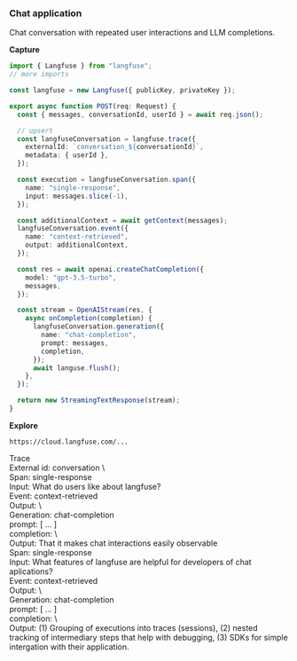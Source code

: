 <div className="px-6 py-4 ring-1 rounded-xl ring-gray-200">

<h3 className="text-xl font-bold">Chat application</h3>
<span className="text-sm text-gray-500">
  Chat conversation with repeated user interactions and LLM completions.
</span>

<div className="mt-5 flex flex-col lg:flex-row gap-4">
<div className="flex-1">

**Capture**

```typescript {4, 10, 16, 28, 33} filename="route.ts"
import { Langfuse } from "langfuse";
// more imports

const langfuse = new Langfuse({ publicKey, privateKey });

export async function POST(req: Request) {
  const { messages, conversationId, userId } = await req.json();

  // upsert
  const langfuseConversation = langfuse.trace({
    externalId: `conversation_${conversationId}`,
    metadata: { userId },
  });

  const execution = langfuseConversation.span({
    name: "single-response",
    input: messages.slice(-1),
  });

  const additionalContext = await getContext(messages);
  langfuseConversation.event({
    name: "context-retrieved",
    output: additionalContext,
  });

  const res = await openai.createChatCompletion({
    model: "gpt-3.5-turbo",
    messages,
  });

  const stream = OpenAIStream(res, {
    async onCompletion(completion) {
      langfuseConversation.generation({
        name: "chat-completion",
        prompt: messages,
        completion,
      });
      await languse.flush();
    },
  });

  return new StreamingTextResponse(stream);
}
```

</div>
<div className="flex-1">

**Explore**

```
https://cloud.langfuse.com/...
```

<div className="p-3 ring-1 ring-gray-200 rounded-xl flex flex-col gap-2">
<div>
<div className="font-bold">Trace</div>
<div className="text-gray-500 mb-5">External id: conversation \<conversation_id\></div>

</div>
<div className="p-3 ring-1 ring-gray-200 rounded-sm">
  <div className="font-bold">Span: single-response</div>
  <div className="text-gray-500">Input: What do users like about langfuse?</div>
</div>
<div className="ml-8 p-3 ring-1 ring-gray-200 rounded-sm">
  <div className="font-bold">Event: context-retrieved</div>
  <div className="text-gray-500">Output: \<output\></div>
</div>
<div className="ml-8 p-3 ring-1 ring-gray-200 rounded-sm">
  <div className="font-bold">Generation: chat-completion</div>
  <div className="text-gray-500">prompt: [ ... ]</div>
  <div className="text-gray-500">completion: \<completion\></div>
</div>
<div className="p-3 ring-1 ring-gray-200 rounded-sm">
  <div className="text-gray-500">Output: That it makes chat interactions easily observable</div>
</div>

<div className="mt-4 p-3 ring-1 ring-gray-200 rounded-sm">
  <div className="font-bold">Span: single-response</div>
  <div className="text-gray-500">Input: What features of langfuse are helpful for developers of chat aplications?</div>
</div>
<div className="ml-8 p-3 ring-1 ring-gray-200 rounded-sm">
  <div className="font-bold">Event: context-retrieved</div>
  <div className="text-gray-500">Output: \<output\></div>
</div>
<div className="ml-8 p-3 ring-1 ring-gray-200 rounded-sm">
  <div className="font-bold">Generation: chat-completion</div>
  <div className="text-gray-500">prompt: [ ... ]</div>
  <div className="text-gray-500">completion: \<completion\></div>
</div>
<div className="p-3 ring-1 ring-gray-200 rounded-sm">
  <div className="text-gray-500">Output: (1) Grouping of executions into traces (sessions), (2) nested tracking of intermediary steps that help with debugging, (3) SDKs for simple intergation with their application.</div>
</div>

</div>
</div>
</div>
</div>
